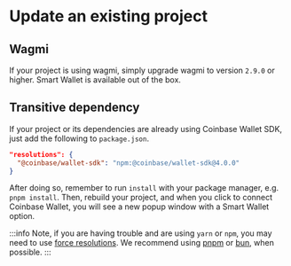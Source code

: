 # Update an existing project

## Wagmi 
If your project is using wagmi, simply upgrade wagmi to version `2.9.0` or higher. Smart Wallet is available out of the box.

## Transitive dependency
If your project or its dependencies are already using 
Coinbase Wallet SDK, just add the following to `package.json`.
```json
"resolutions": {
  "@coinbase/wallet-sdk": "npm:@coinbase/wallet-sdk@4.0.0"
}
```
After doing so, remember to run `install` with your package manager, e.g. `pnpm install`. 
Then, rebuild your project, and when you click to connect Coinbase Wallet, you will see a new 
popup window with a Smart Wallet option. 

:::info
Note, if you are having trouble and are using `yarn` or `npm`, you may need to use [force resolutions](https://www.npmjs.com/package/npm-force-resolutions).
We recommend using [pnpm](https://pnpm.io/) or [bun](https://bun.sh/), when possible.
:::